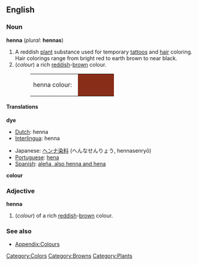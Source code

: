 {{Wikipedia}}
==English==

===Noun===
'''henna''' (''plural'': '''hennas''')
#A reddish [[plant]] substance used for temporary [[tattoo]]s and [[hair]] coloring. Hair colorings range from bright red to earth brown to near black.
#(''colour'') a rich [[red]]dish-[[brow]]n colour.
#:<table><tr><td>henna colour: &nbsp;</td><td bgcolor="#882D17" width="80">&nbsp; </td></tr></table>

====Translations====
'''dye'''
{{top}}
*[[Dutch]]: henna
*[[Interlingua]]: henna
{{mid}}
*Japanese: [[ヘンナ]][[染料]] (へんなせんりょう, hennasenryō)
*[[Portuguese]]: [[hena]]
*[[Spanish]]: [[aleña, also henna and hena]]
{{bottom}}

'''colour'''
{{top}}
{{mid}}
{{bottom}}

===Adjective===
'''henna'''
#(''colour'') of a rich [[red]]dish-[[brow]]n colour.

===See also===
*[[Wiktionary_Appendix:Colours|Appendix:Colours]]

[[Category:Colors]]
[[Category:Browns]]
[[Category:Plants]]